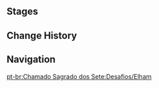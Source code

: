 {{Genius Invokation TCG Character Stages Intro}}

==Stages==
{{Genius Invokation TCG Stages/Detailed|Elham}}

==Change History==
{{Change History|3.3}}

==Navigation==
{{Genius Invokation TCG Stages Navbox}}
[[pt-br:Chamado Sagrado dos Sete:Desafios/Elham]]